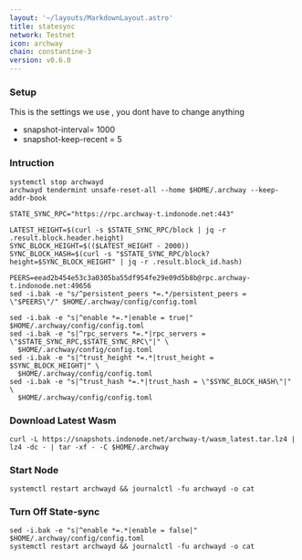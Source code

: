 ```yaml
---
layout: '~/layouts/MarkdownLayout.astro'
title: statesync
network: Testnet
icon: archway
chain: constantine-3
version: v0.6.0
---
```

### Setup
This is the settings we use , you dont have to change anything

- snapshot-interval= 1000
- snapshot-keep-recent = 5

### Intruction

```
systemctl stop archwayd
archwayd tendermint unsafe-reset-all --home $HOME/.archway --keep-addr-book

STATE_SYNC_RPC="https://rpc.archway-t.indonode.net:443"

LATEST_HEIGHT=$(curl -s $STATE_SYNC_RPC/block | jq -r .result.block.header.height)
SYNC_BLOCK_HEIGHT=$(($LATEST_HEIGHT - 2000))
SYNC_BLOCK_HASH=$(curl -s "$STATE_SYNC_RPC/block?height=$SYNC_BLOCK_HEIGHT" | jq -r .result.block_id.hash)

PEERS=eead2b454e53c3a0305ba55df954fe29e09d5b8b@rpc.archway-t.indonode.net:49656 
sed -i.bak -e "s/^persistent_peers *=.*/persistent_peers = \"$PEERS\"/" $HOME/.archway/config/config.toml

sed -i.bak -e "s|^enable *=.*|enable = true|" $HOME/.archway/config/config.toml
sed -i.bak -e "s|^rpc_servers *=.*|rpc_servers = \"$STATE_SYNC_RPC,$STATE_SYNC_RPC\"|" \
  $HOME/.archway/config/config.toml
sed -i.bak -e "s|^trust_height *=.*|trust_height = $SYNC_BLOCK_HEIGHT|" \
  $HOME/.archway/config/config.toml
sed -i.bak -e "s|^trust_hash *=.*|trust_hash = \"$SYNC_BLOCK_HASH\"|" \
  $HOME/.archway/config/config.toml
```

### Download Latest Wasm
```
curl -L https://snapshots.indonode.net/archway-t/wasm_latest.tar.lz4 | lz4 -dc - | tar -xf - -C $HOME/.archway
```

### Start Node 
```
systemctl restart archwayd && journalctl -fu archwayd -o cat
```

### Turn Off State-sync
```
sed -i.bak -e "s|^enable *=.*|enable = false|" $HOME/.archway/config/config.toml
systemctl restart archwayd && journalctl -fu archwayd -o cat
```